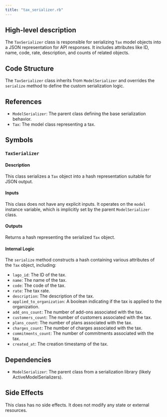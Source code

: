 ```yaml
---
title: "tax_serializer.rb"
---
```


## High-level description
The `TaxSerializer` class is responsible for serializing `Tax` model objects into a JSON representation for API responses. It includes attributes like ID, name, code, rate, description, and counts of related objects.

## Code Structure
The `TaxSerializer` class inherits from `ModelSerializer` and overrides the `serialize` method to define the custom serialization logic.

## References
- `ModelSerializer`: The parent class defining the base serialization behavior.
- `Tax`: The model class representing a tax.

## Symbols

### `TaxSerializer`
#### Description
This class serializes a `Tax` object into a hash representation suitable for JSON output.

#### Inputs
This class does not have any explicit inputs. It operates on the `model` instance variable, which is implicitly set by the parent `ModelSerializer` class.

#### Outputs
Returns a hash representing the serialized `Tax` object.

#### Internal Logic
The `serialize` method constructs a hash containing various attributes of the `Tax` object, including:
- `lago_id`: The ID of the tax.
- `name`: The name of the tax.
- `code`: The code of the tax.
- `rate`: The tax rate.
- `description`: The description of the tax.
- `applied_to_organization`: A boolean indicating if the tax is applied to the organization.
- `add_ons_count`: The number of add-ons associated with the tax.
- `customers_count`: The number of customers associated with the tax.
- `plans_count`: The number of plans associated with the tax.
- `charges_count`: The number of charges associated with the tax.
- `commitments_count`: The number of commitments associated with the tax.
- `created_at`: The creation timestamp of the tax.

## Dependencies
- `ModelSerializer`: The parent class from a serialization library (likely ActiveModelSerializers).

## Side Effects
This class has no side effects. It does not modify any state or external resources.
